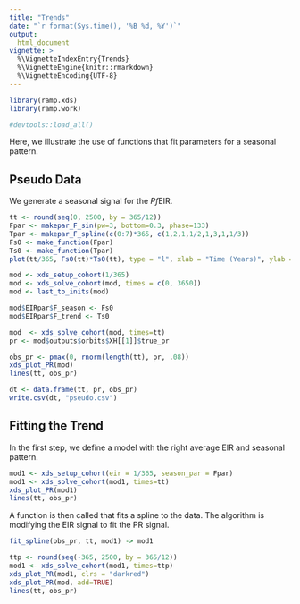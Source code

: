```yaml
---
title: "Trends" 
date: "`r format(Sys.time(), '%B %d, %Y')`"
output:
  html_document 
vignette: >
  %\VignetteIndexEntry{Trends}
  %\VignetteEngine{knitr::rmarkdown}
  %\VignetteEncoding{UTF-8}
---
```


```r
library(ramp.xds)
library(ramp.work)
```
```r
#devtools::load_all()
```

Here, we illustrate the use of functions that fit parameters for a seasonal pattern. 

## Pseudo Data

We generate a seasonal signal for the *Pf*EIR. 

```r
tt <- round(seq(0, 2500, by = 365/12)) 
Fpar <- makepar_F_sin(pw=3, bottom=0.3, phase=133)
Tpar <- makepar_F_spline(c(0:7)*365, c(1,2,1,1/2,1,3,1,1/3))
Fs0 <- make_function(Fpar) 
Ts0 <- make_function(Tpar) 
plot(tt/365, Fs0(tt)*Ts0(tt), type = "l", xlab = "Time (Years)", ylab = "EIR")
```

```r
mod <- xds_setup_cohort(1/365)
mod <- xds_solve_cohort(mod, times = c(0, 3650))
mod <- last_to_inits(mod)
```

```r
mod$EIRpar$F_season <- Fs0
mod$EIRpar$F_trend <- Ts0
```


```r
mod  <- xds_solve_cohort(mod, times=tt)  
pr <- mod$outputs$orbits$XH[[1]]$true_pr 
```




```r
obs_pr <- pmax(0, rnorm(length(tt), pr, .08))
xds_plot_PR(mod)
lines(tt, obs_pr)
```

```r
dt <- data.frame(tt, pr, obs_pr)
write.csv(dt, "pseudo.csv")
```

## Fitting the Trend 

In the first step, we define a model with the right average EIR and seasonal pattern. 

```r
mod1 <- xds_setup_cohort(eir = 1/365, season_par = Fpar) 
mod1 <- xds_solve_cohort(mod1, times=tt)
xds_plot_PR(mod1)
lines(tt, obs_pr)
```

A function is then called that fits a spline to the data. The algorithm is modifying the EIR signal to fit the PR signal. 

```r
fit_spline(obs_pr, tt, mod1) -> mod1 
```

```r
ttp <- round(seq(-365, 2500, by = 365/12)) 
mod1 <- xds_solve_cohort(mod1, times=ttp)
xds_plot_PR(mod1, clrs = "darkred")
xds_plot_PR(mod, add=TRUE)
lines(tt, obs_pr)
```


